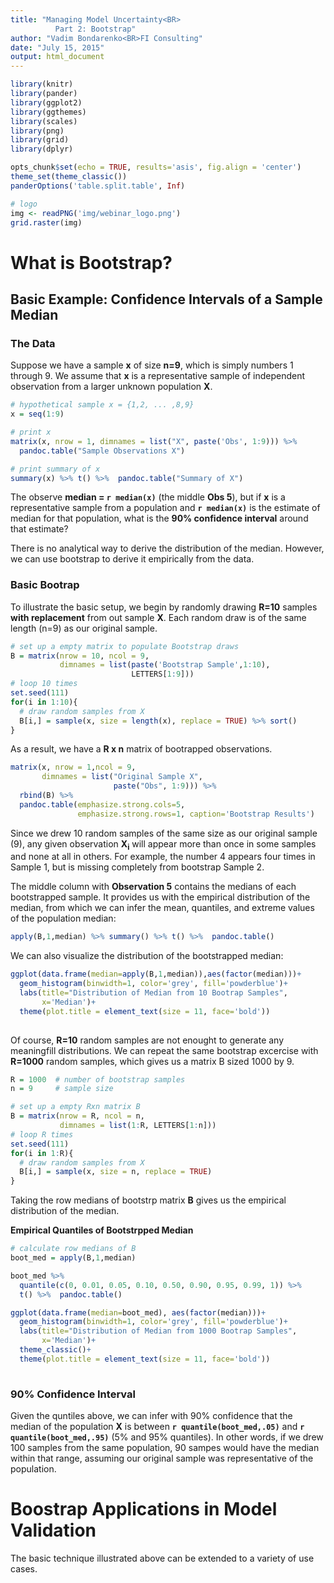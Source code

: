 ```yaml
---
title: "Managing Model Uncertainty<BR>
          Part 2: Bootstrap"
author: "Vadim Bondarenko<BR>FI Consulting"
date: "July 15, 2015"
output: html_document
---
```


<style>
caption{color:black;font-size=16px;font-weight: bold;}
</style>


```r

library(knitr)
library(pander)
library(ggplot2)
library(ggthemes)
library(scales)
library(png)
library(grid)
library(dplyr)

opts_chunk$set(echo = TRUE, results='asis', fig.align = 'center')
theme_set(theme_classic())
panderOptions('table.split.table', Inf)

```


```r
# logo
img <- readPNG('img/webinar_logo.png')
grid.raster(img)
```


# What is Bootstrap?


## Basic Example: Confidence Intervals of a Sample Median  

### The Data
Suppose we have a sample __x__ of size __n=9__, which is simply numbers 1 through 9. We assume that __x__ is a representative sample of independent observation from a larger unknown population __X__.

```r
# hypothetical sample x = {1,2, ... ,8,9}
x = seq(1:9)

# print x
matrix(x, nrow = 1, dimnames = list("X", paste('Obs', 1:9))) %>% 
  pandoc.table("Sample Observations X")

# print summary of x
summary(x) %>% t() %>%  pandoc.table("Summary of X")
```


The observe __median = `r median(x)`__ (the middle __Obs 5__), but if __x__ is a representative sample from a population and __`r median(x)`__ is the estimate of median for that population, what is the __90% confidence interval__ around that estimate?

There is no analytical way to derive the distribution of the median. However, we can use bootstrap to derive it empirically from the data.

### Basic Bootrap  
To illustrate the basic setup, we begin by randomly drawing **R=10** samples __with replacement__ from out  sample __X__. Each random draw is of the same length (n=9) as our original sample.

```r

# set up a empty matrix to populate Bootstrap draws
B = matrix(nrow = 10, ncol = 9,
           dimnames = list(paste('Bootstrap Sample',1:10), 
                           LETTERS[1:9]))
# loop 10 times
set.seed(111)
for(i in 1:10){
  # draw random samples from X
  B[i,] = sample(x, size = length(x), replace = TRUE) %>% sort()
}


```

As a result, we have a __R x n__ matrix of bootrapped observations.  
```r

matrix(x, nrow = 1,ncol = 9,
       dimnames = list("Original Sample X", 
                       paste("Obs", 1:9))) %>% 
  rbind(B) %>% 
  pandoc.table(emphasize.strong.cols=5,
               emphasize.strong.rows=1, caption='Bootstrap Results')

```


Since we drew 10 random samples of the same size as our original sample (9), any given observation **X<sub>i</sub>** will appear more than once in some samples and none at all in others. For example, the number 4 appears four times in Sample 1, but is missing completely from bootstrap Sample 2.

The middle column with __Observation 5__ contains the medians of each bootstrapped sample. It provides us with the empirical distribution of the median, from which we can infer the mean, quantiles, and extreme values of the population median: 
```r

apply(B,1,median) %>% summary() %>% t() %>%  pandoc.table()

```

We can also visualize the distribution of the bootstrapped median:
```r
ggplot(data.frame(median=apply(B,1,median)),aes(factor(median)))+
  geom_histogram(binwidth=1, color='grey', fill='powderblue')+
  labs(title="Distribution of Median from 10 Bootrap Samples",
       x='Median')+
  theme(plot.title = element_text(size = 11, face='bold'))
  
```


Of course, __R=10__ random samples are not enought to generate any meaningfill distributions. We can repeat the same bootstrap excercise with __R=1000__ random samples, which gives us a matrix B sized 1000 by 9.
```r

R = 1000  # number of bootstrap samples
n = 9     # sample size

# set up a empty Rxn matrix B
B = matrix(nrow = R, ncol = n,
           dimnames = list(1:R, LETTERS[1:n]))
# loop R times
set.seed(111)
for(i in 1:R){
  # draw random samples from X
  B[i,] = sample(x, size = n, replace = TRUE)
}

```

Taking the row medians of bootstrp matrix __B__ gives us the empirical distribution of the median.

__Empirical Quantiles of Bootstrpped Median__
```r
# calculate row medians of B
boot_med = apply(B,1,median)

boot_med %>% 
  quantile(c(0, 0.01, 0.05, 0.10, 0.50, 0.90, 0.95, 0.99, 1)) %>% 
  t() %>%  pandoc.table()

ggplot(data.frame(median=boot_med), aes(factor(median)))+
  geom_histogram(binwidth=1, color='grey', fill='powderblue')+
  labs(title="Distribution of Median from 1000 Bootrap Samples",
       x='Median')+
  theme_classic()+
  theme(plot.title = element_text(size = 11, face='bold'))
  
```

### 90% Confidence Interval
Given the quntiles above, we can infer with 90% confidence that the median of the population __X__ is between __`r quantile(boot_med,.05)`__ and __`r quantile(boot_med,.95)`__ (5% and 95% quantiles). In other words, if we drew 100 samples from the same population, 90 sampes would have the median within that range, assuming our original sample was representative of the population.


# Boostrap Applications in Model Validation
The basic technique illustrated above can be extended to a variety of use cases. 